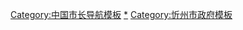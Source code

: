 {{Navbox 
|name = 忻州市市长
|title = [[忻州市]][[忻州市市长列表|市长]]
|above = [[忻州市政府]]
|state =  {{{state|collapsed}}}
|selected = {{{1}}}
|groupstyle = text-align:left;
|group1 = {{nowrap begin}}{{Flagicon|PRC}} [[忻州市人民政府]]市长{{nowrap end}}
|list1 = [[吕德功]]{{to}}[[张怀文 (1947年)|张怀文]]{{to}}[[耿怀英]]{{to}}[[李平社]]{{to}}[[郑连生]]{{to}}[[朱晓东 (1972年)|朱晓东]]{{to}}[[李建国 (1971年)|李建国]]

|below = [[忻州市市长列表]]
}}<noinclude>
[[Category:中国市长导航模板]]
[[Category:中华人民共和国忻州市市长|*]]
[[Category:忻州市政府模板]]
</noinclude>